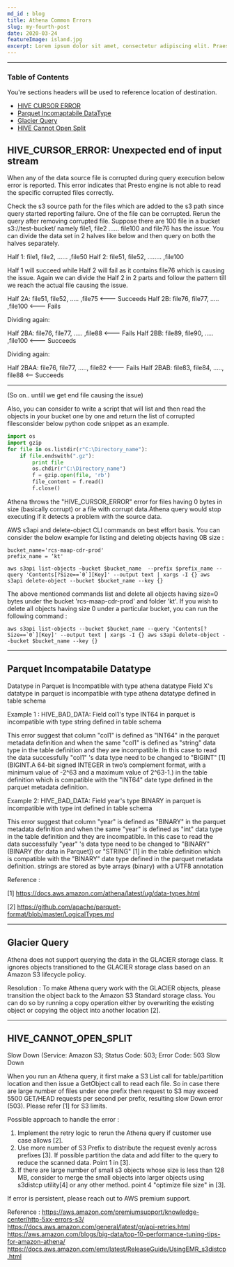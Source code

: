 ```yaml
---
md_id : blog
title: Athena Common Errors
slug: my-fourth-post
date: 2020-03-24
featureImage: island.jpg
excerpt: Lorem ipsum dolor sit amet, consectetur adipiscing elit. Praesent sit nisl, leo et. Vitae hendrerit vivamus cum ullamcorper hendrerit et arcu, elit ornare.
---
```


---
### Table of Contents
You're sections headers will be used to reference location of destination.

- [HIVE CURSOR ERROR](#HIVE_CURSOR_ERROR) 
- [Parquet Incomaptabile DataType](#parquet-incompatabile-datatype)
- [Glacier Query](#glacier-query)
- [HIVE Cannot Open Split](#hive-cannnot-open-split)



## HIVE_CURSOR_ERROR: Unexpected end of input stream

When any of the data source file is corrupted during query execution below error is reported. This error indicates that Presto engine is not able to read the specific corrupted files correctly.

Check the s3 source path for the files which are added to the s3 path since query started reporting failure. One of the file can be corrupted. Rerun the query after removing corrupted file. 
Suppose there are 100 file in a bucket s3://test-bucket/ namely file1, file2 …… file100 and file76 has the issue. You can divide the data set in 2 halves like below and then query on both the halves separately.

Half 1: file1, file2, …… ,file50
Half 2: file51, file52, …….. ,file100

Half 1 will succeed while Half 2 will fail as it contains file76 which is causing the issue. Again we can divide the Half 2 in 2 parts and follow the pattern till we reach the actual file causing the issue.

Half 2A: file51, file52, ….. ,file75 <--- Succeeds
Half 2B: file76, file77, ….. ,file100 <--- Fails

Dividing again:

Half 2BA: file76, file77, ….. ,file88 <--- Fails
Half 2BB: file89, file90, ….. ,file100 <--- Succeeds

Dividing again:

Half 2BAA: file76, file77, ….., file82 <--- Fails
Half 2BAB: file83, file84, ….., file88 <-- Succeeds

******************* 
(So on.. untill we get end file causing the issue)

Also, you can consider to write a script that will list and then read the objects in your bucket one by one and return the list of corrupted filesconsider below python code snippet as an example.

```python
import os
import gzip
for file in os.listdir(r"C:\Directory_name"):
    if file.endswith(".gz"):
        print file
        os.chdir(r"C:\Directory_name")
        f = gzip.open(file, 'rb')
        file_content = f.read()
        f.close()
``` 


Athena throws the "HIVE_CURSOR_ERROR" error for files having 0 bytes in size (basically corrupt) or a file with corrupt data.Athena query would stop executing if it detects a problem with the source data. 
 
AWS s3api and delete-object CLI commands on best effort basis. You can consider the below example for listing and deleting objects having 0B size :

```{r, engine='bash', count_lines}
bucket_name='rcs-maap-cdr-prod'
prefix_name = ‘kt'
```

```{r, engine='bash', count_lines}
aws s3api list-objects —bucket $bucket_name  --prefix $prefix_name --query 'Contents[?Size==`0`][Key]' --output text | xargs -I {} aws s3api delete-object --bucket $bucket_name --key {}
```

The above mentioned commands list and delete all objects having size=0 bytes under the bucket 'rcs-maap-cdr-prod' and folder 'kt'. If you wish to delete all objects having size 0 under a particular bucket, you can run the following command :

```{r, engine='bash', count_lines}
aws s3api list-objects --bucket $bucket_name --query 'Contents[?Size==`0`][Key]' --output text | xargs -I {} aws s3api delete-object --bucket $bucket_name --key {}
```
----------------------------------------

## Parquet Incompatabile Datatype
Datatype in Parquet is Incompatible with type athena datatype
Field X's datatype in parquet is incompatible with type athena datatype defined in table schema

Example 1 : HIVE_BAD_DATA: Field col1's type INT64 in parquet is incompatible with type string defined in table schema

This error suggest that column "col1" is defined as "INT64" in the parquet metadata definition and when the same "col1" is defined as "string" data type in the table definition and they are incompatible. In this case to read the data successfully "col1" 's data type need to be changed to "BIGINT" [1] (BIGINT.A 64-bit signed INTEGER in two’s complement format, with a minimum value of -2^63 and a maximum value of 2^63-1.)  in the table definition which is compatible with the "INT64"  date type defined in the parquet metadata definition. 

 

Example 2: HIVE_BAD_DATA: Field year's type BINARY in parquet is incompatible with type int defined in table schema

This error suggest that column "year" is defined as "BINARY" in the parquet metadata definition and when the same "year" is defined as "int" data type in the table definition and they are incompatible. In this case to read the data successfully "year" 's data type need to be changed to "BINARY" (BINARY (for data in Parquet)) or "STRING" [1] in the table definition which is compatible with the "BINARY"  date type defined in the parquet metadata definition. strings are stored as byte arrays (binary) with a UTF8 annotation

 

Reference : 

[1] https://docs.aws.amazon.com/athena/latest/ug/data-types.html

[2]  https://github.com/apache/parquet-format/blob/master/LogicalTypes.md

----------------------------------------
## Glacier Query

Athena does not support querying the data in the GLACIER storage class. It ignores objects transitioned to the GLACIER storage class based on an Amazon S3 lifecycle policy.

 

Resolution : To make Athena query work with the GLACIER objects, please transition the object back to the Amazon S3 Standard storage class. You can do so by running a copy operation either by overwriting the existing object or copying the object into another location [2].

----------------------------------------

## HIVE_CANNOT_OPEN_SPLIT 
Slow Down (Service: Amazon S3; Status Code: 503; Error Code: 503 Slow Down


When you run an Athena query, it first make a S3 List call for table/partition location and then issue a GetObject call to read each file. So in case there are large number of files under one prefix then request to S3 may exceed 5500 GET/HEAD requests per second per prefix, resulting slow Down error (503). Please refer [1] for S3 limits. 

Possible approach to handle the error :  
1. Implement the retry logic to rerun the Athena query if customer use case allows [2].
2. Use more number of S3 Prefix to distribute the request evenly across prefixes [3]. If possible partition the data and add filter to the query to reduce the scanned data. Point 1 in [3]. 
3. If there are large number of small s3 objects whose size is less than 128 MB, consider to merge the small objects into larger objects using s3distcp utility[4]  or any other method. point 4 "optimize file size" in [3]. 

If error is persistent, please reach out to AWS premium support. 

Reference :
https://aws.amazon.com/premiumsupport/knowledge-center/http-5xx-errors-s3/
https://docs.aws.amazon.com/general/latest/gr/api-retries.html
https://aws.amazon.com/blogs/big-data/top-10-performance-tuning-tips-for-amazon-athena/
https://docs.aws.amazon.com/emr/latest/ReleaseGuide/UsingEMR_s3distcp.html